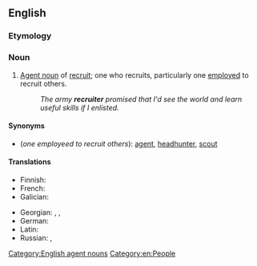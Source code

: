 ==English==

===Etymology===
{{suffix|en|recruit|er}}

===Noun===
{{en-noun}}

# [[agent noun|Agent noun]] of [[recruit]]; one who recruits, particularly one [[employ]]ed to recruit others.
#: ''The army '''recruiter''' promised that I'd see the world and learn useful skills if I enlisted.''

====Synonyms====
* (''one employeed to recruit others''): [[agent]], [[headhunter]], [[scout]]

====Translations====
{{trans-top|one employed to recruit others}}
* Finnish: {{t+|fi|värvääjä}}
* French: {{t+|fr|recruteur|m}}
* Galician: {{t+|gl|recrutador}}
{{trans-mid}}
* Georgian: {{t|ka|რეკრუტერი}}, {{t|ka|რეკრუტერი}}, {{t|ka|კადრების აყვანის აგენტი}}
* German: {{t|de|Rekrutierer|m}}
* Latin: {{t|la|ēvocātor|m}}
* Russian: {{t+|ru|вербо́вщик|m}}, {{t+|ru|рекру́тер|m|tr=rekrútɛr}}
{{trans-bottom}}

[[Category:English agent nouns]]
[[Category:en:People]]